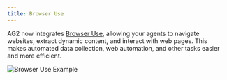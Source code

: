 ```yaml
---
title: Browser Use
---
```


AG2 now integrates [Browser Use](https://browser-use.com), allowing your agents to navigate websites, extract dynamic content, and interact with web pages. This makes automated data collection, web automation, and other tasks easier and more efficient.

![Browser Use Example](/docs/user-guide/reference-agents/assets/websurferagent_animated.gif)


<BrowserUse/>

